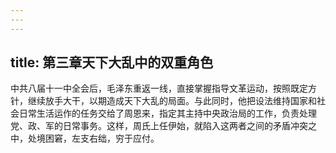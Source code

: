 ```yaml
---
---
---
```

title: 第三章天下大乱中的双重角色
---



中共八届十一中全会后，毛泽东重返一线，直接掌握指导文革运动，按照既定方针，继续放手大干，以期造成天下大乱的局面。与此同时，他把设法维持国家和社会日常生活运作的任务交给了周恩来，指定其主持中央政治局的工作，负责处理党、政、军的日常事务。这样，周氏上任伊始，就陷入这两者之间的矛盾冲突之中，处境困窘，左支右绌，穷于应付。